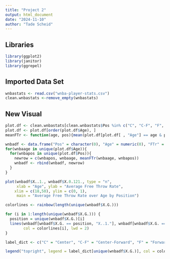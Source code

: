 ```yaml
---
title: "Project 2"
output: html_document
date: "2024-11-10"
author: "Tade Scheid"
---
```


## Libraries
```r
library(ggplot2)
library(janitor)
library(ggrepel)
```

## Imported Data Set
```r
wnbastats <- read.csv("wnba-player-stats.csv")
clean.wnbastats <-remove_empty(wnbastats)
```

## New Visual
```r
plot.df <- clean.wnbastats[clean.wnbastats$Pos %in% c("C", "C-F", "F", "F-C", "F-G", "G", "G-F" ), ]
plot.df <- plot.df[order(plot.df$Age), ]
meanFTr <- function(age, pos){mean(plot.df[plot.df[ , "Age"] == age & plot.df[ , "Pos"] == pos, "FTr"])}

wnbadf <- data.frame("Pos" = character(0), "Age" = numeric(0), "FTr" = numeric(0))
for(wnbaage in unique(plot.df$Age)){
  for(wnbapos in unique(plot.df$Pos)){
    newrow = c(wnbapos, wnbaage, meanFTr(wnbaage, wnbapos)) 
    wnbadf <- rbind(wnbadf, newrow)
  }
}

plot(wnbadf$X..1., wnbadf$X.0.121., type = "n", 
     xlab = "Age", ylab = "Average Free Throw Rate", 
    xlim = c(18,50), ylim = c(0, 1), 
     main = "Average Free Throw Rate over Age by Position")

colorlines <- rainbow(length(unique(wnbadf$X.G.)))

for (i in 1:length(unique(wnbadf$X.G.))) {
  position = unique(wnbadf$X.G.)[i]
  lines(wnbadf[wnbadf$X.G. == position, "X..1."], wnbadf[wnbadf$X.G. == position, "X.0.121."], 
        col = colorlines[i], lwd = 2)
}

label_dict <- c("C" = "Center", "C-F" = "Center-Forward", "F" = "Forward", "F-C" = "Forward-Center", "F-G" = "Forward-Guard", "G" = "Guard", "G-F" = "Guard-Forward")

legend("topright", legend = label_dict[unique(wnbadf$X.G.)], col = colorlines, lty = 1, lwd = 2)

```


